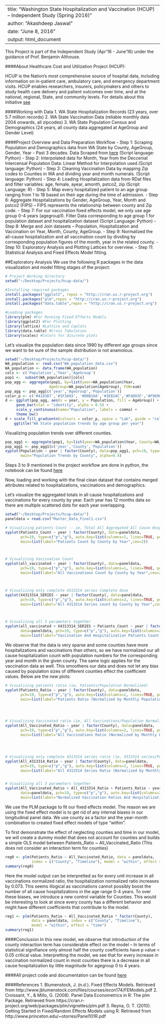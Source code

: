----
title: "Washington State Hospitalization and Vaccination (HCUP) -- Independent Study (Spring 2016)"
author: "Akashdeep Jaswal"
date: "June 8, 2016"
output: html_document
----

This Project is part of the Independent Study (Apr'16 - June'16) under the guidance of Prof. Benjamin Althouse.

####About Healthcare Cost and Utilization Project (HCUP):

HCUP is the Nation’s most comprehensive source of hospital data, including information on in-patient care, ambulatory care, and emergency department visits. HCUP enables researchers, insurers, policymakers and others to study health care delivery and patient outcomes over time, and at the national, regional, State, and community levels. For details about this initiative [see](http://www.hcup-us.ahrq.gov/)



####Working with Data
  1. WA State Hospitalization Records (23 years, over 5.7 million records)
  2. WA State Vaccination Data (reliable monthly data 2004 onwards, all zipcodes)
  3. WA State Population Census and Demographics (24 years, all county data aggregated at AgeGroup and Gender Level)



####Project Overview and Data Preparation Workflow
  - Step 1: Scraping Population and Demographics data from WA State by County, AgeGroup, Gender, Year - Past 3 decades. Data Scraped from [here](http://www.census.gov/popest/data/intercensal/index.html) (Script language: Python)
  - Step 2: Interpolated data for Month, Year from the Deccenial Intercensal Population Data: Linear Method for Interpolation used.(Script language: Python)
  - Step 3: Cleaning Vaccination Data by mapping Zip codes to Counties in WA and dividing year and month numerals. (Script language: Python)
  - Step 4: Loading Hospitalization data from RDat files and filter variables: age, female, ayear, amonth, pstco2, zip (Script Language: R)
  - Step 5: Map every hospitalized patient to an age group ranging from 1 to 18 based on their age during the time of admission.
  - Step 6: Aggregate Hospitalizations by Gender, AgeGroup, Year, Month and pstco2 (FIPS) -- FIPS represents the relationship between county and Zip code.
  - Step 7: For our vaccination fixed effects model, we only use age group 0-4 years (agegroup1). Filter Data corresponding to age group 1 for population dataset and hospitalization dataset (Script Language: Python)
  - Step 8: Merge and Join datasets -- Population, Hospitalization and Vaccination on Year, Month, County, AgeGroup. 
  - Step 9: Normalized the all-cause hospitalization and all vaccination count by dividing by corresponding population figures of the month, year in the related county.
  - Step 10: Exploratory Analysis and Plotting Lattices for overview. 
  - Step 11: Statistical Analysis and Fixed Effects Model fitting.
  
  
##Exploratory Analysis
We use the following R packages in the data visualization and model fitting stages of the project:
```r
# Project Working directory
setwd("~/Desktop/Projects/hcup-data/")

#Installing required packages
install.packages("ggplot2", repos = "http://cran.us.r-project.org")
install.packages("plm",repos = "http://cran.us.r-project.org") 
install.packages("data.table",repos = "http://cran.us.r-project.org")

#Loading packages
library(plm) #For Running Fixed Effects Models
library(ggplot2) #For Plotting
library(lattice) #Lattice and Coplots
library(data.table) #Cross Tabulation
library(scales) #Colors for discrete plots

```


Let's visualize the population data since 1990 by different age groups since we want to be sure of the sample distribution is not anamolous. 

```r
setwd("~/Desktop/Projects/hcup-data/")
WA_population <- read.csv("WA_population_data.csv")
WA_population <- data.frame(WA_population)
cols <- c('Population','Year','AgeGroup')
pop1 <-  subset(WA_population)[cols]
pop_agg <- aggregate(pop1, by=list(year=WA_population$Year, 
                    AgeGroup=WA_population$AgeGroup), FUN=sum)
pop_agg <- pop_agg[c('year','AgeGroup','Population')]
color_p <- c('#4183D7','#1F3A93', '#00B16A','#1E824C','#F4D03F','#F9690E','#D91E18') 
d <- ggplot(pop_agg, aes(x = year, y = Population, fill = AgeGroup)) +
     geom_bar(stat = "identity", alpha = 0.5) + 
     scale_y_continuous(name="Population", labels = comma) + 
     theme_bw() 
d + scale_fill_gradientn(colours = color_p, space = "Lab", guide = "colourbar") +
    ggtitle("WA State population trends by age group per year")
```




Visualizing population trends over different counties. 
```r
pop_agg1 <- aggregate(pop1, by=list(year=WA_population$Year, County=WA_population$County), FUN=sum)
pop_agg1 <- pop_agg1[c('year','County','Population')]
xyplot(Population ~ year | factor(County), data=pop_agg1, pch=19, type=c("p","g"),
       main="Population Trends by County", alpha=0.4)
```


Steps 3 to 9 mentioned in the project workflow are done in python, the notebook can be found [here](https://github.com/akashjaswal/hcup-population)

Now, loading and working with the final clean dataset that contains merged attributes related to hospitalizations, vaccinations and demographics.

Let's visualize the aggregated totals in all cause hospitalizations and vaccinations for every county by year. Each year has 12 months data so there are multiple scattered dots for each year overlapping. 

```r

setwd("~/Desktop/Projects/hcup-data/")
paneldata = read.csv("Master_Data_Final1.csv")

# Visualizing patients Count -- ie, Total All Aggregated All Cause Hospitalizations
xyplot(Patients_Count ~ year | factor(County), data=paneldata, 
       pch=19, type=c("p","g"), auto.key=list(columns=1, lines=TRUE, points=FALSE, cex=1), alpha = 0.2,
       main=list(label="Patients Count by County by Year",cex=2))



# Visualizing Vaccination Count
xyplot(all_vaccinated ~ year | factor(County), data=paneldata, 
       pch=19, type=c("p","g"), auto.key=list(columns=1, lines=TRUE, points=FALSE, cex=1), alpha = 0.2,
       main=list(label="All Vaccinations Count by County by Year",cex=2))



# Visualizing only complete 4313314 series Complete dose
xyplot(X4313314_SERIES ~ year | factor(County), data=paneldata, 
       pch=19, type=c("p","g"), auto.key=list(columns=2, lines=TRUE, points=FALSE, cex=1), alpha = 0.2,
       main=list(label="All 4313314 Series count by County by Year",cex=2))



# Visualizing all 3 parameters together
xyplot(all_vaccinated + X4313314_SERIES + Patients_Count ~ year | factor(County), 
       data=paneldata, pch=19, type=c("p","g"), auto.key=list(columns=2, lines=TRUE, points=FALSE, cex=2), alpha = 0.2, 
       main=list(label="Vaccination And Hospitalization Patients Count by Year by County",cex=2))
```






We observe that the data is very sparse and some counties have more hospitalizations and vaccinations than others, so we have normalized our all cause hospitalization count with population numbers for the corresponding year and month in the given county. The same logic applies for the vaccination data as well. This smoothens our data and does not let any bias caused by population sizes of different counties effect the coefficient values. Below are the new plots:

```r

# Visualizing patients ratio (ie, Patients/Population Normalized) 
xyplot(Patients_Ratio ~ year | factor(County), data=paneldata, 
       pch=19, type=c("p","g"), auto.key=list(columns=2, lines=TRUE, points=FALSE, cex=1), alpha = 0.2,
       main=list(label="Patients Ratio (Normalized by Monthly Population)",cex=2))




# Visualizing Vaccinated ratio (ie, All Vaccinations/Population Normalized) 
xyplot(All_Vaccinated_Ratio ~ year | factor(County), data=paneldata, 
       pch=19, type=c("p","g"), auto.key=list(columns=2, lines=TRUE, points=FALSE, cex=1), alpha = 0.2,
       main=list(label="All Vaccinations Ratio (Normalized by Monthly Population)",cex=2))




# Visualizing only complete 4313314 series ratio (ie, 4313314 series/Population Normalized) 
xyplot(All_4313314_Ratio ~ year | factor(County), data=paneldata, 
       pch=19, type=c("p","g"), auto.key=list(columns=2, lines=TRUE, points=FALSE, cex=2), alpha = 0.2,
       main=list(label="All 4313314 Series Ratio (Normalized by Monthly Population)",cex=2))


# Visualizing all 3 parameters together
xyplot(All_Vaccinated_Ratio + All_4313314_Ratio + Patients_Ratio ~ year | factor(County), 
       data=paneldata, pch=19, type=c("p","g"), auto.key=list(columns=2, lines=TRUE, points=FALSE, cex=2), alpha = 0.2, 
       main=list(label="Normalized Vaccination Ratios And Hospitalization Patients Ratio by Year by County", cex=2))
```

We use the PLM package to fit our fixed effects model. The reason we are using the fixed effect model is to get rid of any internal biases in our longitudinal panel data. We use county as a factor and the year-month combination to created fixed effect models of type "within". 

To first demonstrate the effect of neglecting counties and time in our model, we will create a dummy model that does not account for counties and builds a simple OLS model between Patients_Ratio ~ All_Vaccinated_Ratio (This does not consider an interaction term for counties)

```r
reg0 <- plm(Patients_Ratio ~ All_Vaccinated_Ratio, data = paneldata, 
            index = c("County", "Timeline"), model = "within", effect = "time")
summary(reg0)

```

Here the model output can be interpretted as for every unit increase in all vaccinations normalized ratio, the hospitalization normalized ratio increases by 0.073. This seems illogical as vaccinations cannot possibly boost the number of all cause hospitalizations in the age range 0-4 years. To over these biases, we introduce a new control variable for Counties. This would be interesting to look at since every county has a different behavior and might have different coefficients that contribute to the model. 

```r
reg1 <- plm(Patients_Ratio ~ All_Vaccinated_Ratio * factor(County), 
            data = paneldata, index = c("County", "Timeline"), 
            model = "within", effect = "time")
summary(reg1)
```

####Conclusion
In this new model, we observe that introduction of the county interaction term has considerable effect on the model -- In terms of statistical signifiance only almost half the county coefficients have p value < 0.05 critical value. Interpretting the model, we see that for every increase in vaccination normalized count in most counties there is a decrease in all cause hospitalization by little magnitude for agegroup 0 to 4 years.

####All project code and documentation can be found [here](https://github.com/akashjaswal/hcup-population)

####References
  1.  Blumenstock, J. (n.d.). Fixed Effects Models. Retrieved from http://www.jblumenstock.com/files/courses/econ174/FEModels.pdf
  2.  Croissant, Y., & Millo, G. (2008). Panel Data Econometrics in R: The plm Package. Retrieved from https://cran.r-project.org/web/packages/plm/vignettes/plm.pdf
  3.  Reyna, O. T. (2010). Getting Started in Fixed/Random Effects Models using R. Retrieved from http://www.princeton.edu/~otorres/Panel101R.pdf
  
